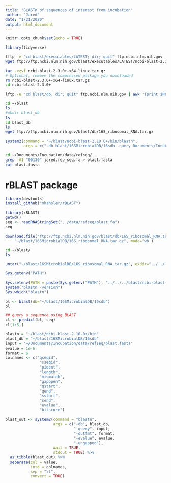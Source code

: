 ```yaml
---
title: "BLASTn of sequences of interest from incubation"
author: "Jared"
date: "1/21/2020"
output: html_document
---
```


```r
knitr::opts_chunk$set(echo = TRUE)
```



```r
library(tidyverse)
```
```bash
lftp -e "cd blast/executables/LATEST; dir; quit" ftp.ncbi.nlm.nih.gov | awk '{print $NF}'
wget ftp://ftp.ncbi.nlm.nih.gov/blast/executables/LATEST/ncbi-blast-2.3.0+-x64-linux.tar.gz # Check ouput of line above before selecting version
```
```bash
tar -xzvf ncbi-blast-2.3.0+-x64-linux.tar.gz
# Optional, remove the compressed package you downloaded
rm ncbi-blast-2.3.0+-x64-linux.tar.gz
cd ncbi-blast-2.3.0+
```
```bash
lftp -e "cd blast/db; dir; quit" ftp.ncbi.nlm.nih.gov | awk '{print $NF}'
```
```bash
cd ~/blast
ls
#mkdir blast_db
ls
cd blast_db
ls
wget ftp://ftp.ncbi.nlm.nih.gov/blast/db/16S_ribosomal_RNA.tar.gz
```
```r
system2(command = "~/blast/ncbi-blast-2.10.0+/bin/blastn", 
        args = c("-db blast/16SMicrobialDB/16sdb -query Documents/Incubation/data/refseq/blast.fasta -outfmt 6 -evalue 10e-6 -ungapped"))
```

```bash
cd ~/Documents/Incubation/data/refseq/
grep -A1 "00130" jared.rep_seq.fa > blast.fasta
cat blast.fasta
```
# rBLAST package
```r
library(devtools)
install_github("mhahsler/rBLAST")
```

```r
library(rBLAST)
getwd()
seq <- readRNAStringSet("../data/refseq/blast.fa")
seq
```
```r
download.file("ftp://ftp.ncbi.nlm.nih.gov/blast/db/16S_ribosomal_RNA.tar.gz",
    "~/blast/16SMicrobialDB/16S_ribosomal_RNA.tar.gz", mode='wb')
```
```bash
cd ~/blast/
ls
```

```r
untar("~/blast/16SMicrobialDB/16S_ribosomal_RNA.tar.gz", exdir="../../../blast/16SMicrobialDB/16sdb")
```
```r
Sys.getenv("PATH")

Sys.setenv(PATH = paste(Sys.getenv("PATH"), "../../../blast/ncbi-blast-2.10.0+/bin", sep= .Platform$path.sep))
system("blastn -version")
Sys.which("blastn")
```

```r

bl <- blast(db="~/blast/16SMicrobialDB/16sdb")
bl
```
```r
## query a sequence using BLAST
cl <- predict(bl, seq)
cl[1:5,]
```

```r
blastn = "~/blast/ncbi-blast-2.10.0+/bin"
blast_db = "~/blast/16SMicrobialDB/16sdb"
input = "~/Documents/Incubation/data/refseq/blast.fasta"
evalue = 1e-6
format = 6
colnames <- c("qseqid",
               "sseqid",
               "pident",
               "length",
               "mismatch",
               "gapopen",
               "qstart",
               "qend",
               "sstart",
               "send",
               "evalue",
               "bitscore")

blast_out <- system2(command = "blastn", 
                     args = c("-db", blast_db, 
                              "-query", input, 
                              "-outfmt", format, 
                              "-evalue", evalue,
                              "-ungapped"),
                     wait = TRUE,
                     stdout = TRUE) %>%
  as_tibble(blast_out) %>% 
  separate(col = value, 
           into = colnames,
           sep = "\t",
           convert = TRUE)
```

